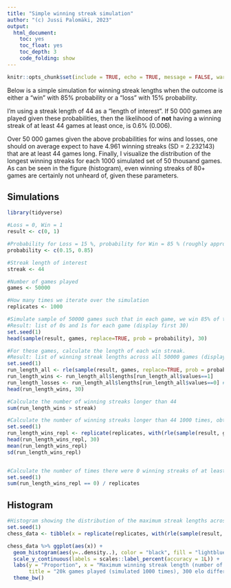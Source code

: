 ```yaml
---
title: "Simple winning streak simulation"
author: "(c) Jussi Palomäki, 2023"
output:
  html_document:
    toc: yes
    toc_float: yes
    toc_depth: 3
    code_folding: show
---
```

```r
knitr::opts_chunk$set(include = TRUE, echo = TRUE, message = FALSE, warning = FALSE)
```

Below is a simple simulation for winning streak lengths when the outcome is either a "win" with 85% probability or a "loss" with 15% probability. 

I'm using a streak length of 44 as a "length of interest". If 50 000 games are played given these probabilities, then the likelihood of <b>not</b> having a winning streak of at least 44 games at least once, is 0.6% (0.006). 

Over 50 000 games given the above probabilities for wins and losses, one should on average expect to have 4.961 winning streaks (SD = 2.232143) that are at least 44 games long. Finally, I visualize the distribution of the longest winning streaks for each 1000 simulated set of 50 thousand games. As can be seen in the figure (histogram), even winning streaks of 80+ games are certainly not unheard of, given these parameters.

## Simulations
```r
library(tidyverse)

#Loss = 0, Win = 1
result <- c(0, 1)

#Probability for Loss = 15 %, probability for Win = 85 % (roughly approximating an elo-rating difference of 300)
probability <- c(0.15, 0.85)

#Streak length of interest
streak <- 44

#Number of games played
games <- 50000

#How many times we iterate over the simulation
replicates <- 1000

#Simulate sample of 50000 games such that in each game, we win 85% of the time and lose 15% of the time
#Result: list of 0s and 1s for each game (display first 30)
set.seed(1)
head(sample(result, games, replace=TRUE, prob = probability), 30)

#For these games, calculate the length of each win streak. 
#Result: list of winning streak lengths across all 50000 games (display first 30)
set.seed(1)
run_length_all <- rle(sample(result, games, replace=TRUE, prob = probability))
run_length_wins <- run_length_all$lengths[run_length_all$values==1]
run_length_losses <- run_length_all$lengths[run_length_all$values==0] #to be used later (not yet analysed)
head(run_length_wins, 30)

#Calculate the number of winning streaks longer than 44
sum(run_length_wins > streak)

#Calculate the number of winning streaks longer than 44 1000 times, obtain mean and standard deviation
set.seed(1)
run_length_wins_repl <- replicate(replicates, with(rle(sample(result, games, replace=TRUE, prob = probability)), sum(lengths[values==1] > streak)))
head(run_length_wins_repl, 30)
mean(run_length_wins_repl)
sd(run_length_wins_repl)


#Calculate the number of times there were 0 winning streaks of at least 44 games, express it as a probability
set.seed(1)
sum(run_length_wins_repl == 0) / replicates
```

## Histogram
```r
#Histogram showing the distribution of the maximum streak lengths across all simulations
set.seed(1)
chess_data <- tibble(x = replicate(replicates, with(rle(sample(result, games, replace=TRUE, prob = probability)), max(lengths[values==1]))))

chess_data %>% ggplot(aes(x)) +
  geom_histogram(aes(y=..density..), color = "black", fill = "lightblue") +
  scale_y_continuous(labels = scales::label_percent(accuracy = 1L)) +
  labs(y = "Proportion", x = "Maximum winning streak length (number of games)",
       title = "20k games played (simulated 1000 times), 300 elo difference") +
  theme_bw()
```

